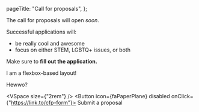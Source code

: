 
  pageTitle: "Call for proposals",
};

The call for proposals will open _soon_.

Successful applications will:

- be really cool and awesome
- focus on either STEM, LGBTQ+ issues, or both

Make sure to **fill out the application.**

<div className="flex">
  <div className="flex-2">

I am a flexbox-based layout!

  </div>
  <div className="flex-1">

Hewwo?

  </div>
</div>

<VSpace size={"2rem"} />
<Button icon={faPaperPlane} disabled onClick={"https://link.to/cfp-form"}>
  Submit a proposal
</Button>

